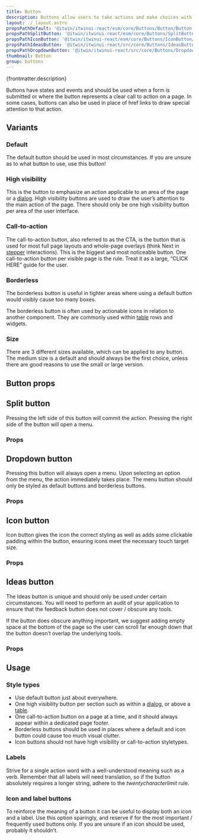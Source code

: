 ```yaml
---
title: Button
description: Buttons allow users to take actions and make choices with a single tap or click.
layout: ./_layout.astro
propsPathDefault: '@itwin/itwinui-react/esm/core/Buttons/Button/Button.d.ts'
propsPathSplitButton: '@itwin/itwinui-react/esm/core/Buttons/SplitButton/SplitButton.d.ts'
propsPathIconButton: '@itwin/itwinui-react/esm/core/Buttons/IconButton/IconButton.d.ts'
propsPathIdeasButton: '@itwin/itwinui-react/src/core/Buttons/IdeasButton/IdeasButton.tsx'
propsPathDropdownButton: '@itwin/itwinui-react/src/core/Buttons/DropdownButton/DropdownButton.tsx'
thumbnail: Button
group: buttons
---
```



<p>{frontmatter.description}</p>

<LiveExample src='Button.main.tsx'>
  <AllExamples.ButtonMainExample client:load />
</LiveExample>

Buttons have states and events and should be used when a form is submitted or where the button represents a clear call to action on a page.
In some cases, buttons can also be used in place of href links to draw special attention to that action.

## Variants

### Default

<LiveExample src='Button.default.tsx'>
  <AllExamples.ButtonDefaultExample client:load />
</LiveExample>

The default button should be used in most circumstances. If you are unsure as to what button to use, use this button!

### High visibility

<LiveExample src='Button.highvisibility.tsx'>
  <AllExamples.ButtonHighVisibilityExample client:load />
</LiveExample>

This is the button to emphasize an action applicable to an area of the page or a [dialog](dialog). High visibility buttons are used to draw the user’s attention to the main action of the page.
There should only be one high visibility button per area of the user interface.

### Call-to-action

<LiveExample src='Button.cta.tsx'>
  <AllExamples.ButtonCTAExample client:load />
</LiveExample>

The call-to-action button, also referred to as the CTA, is the button that is used for most full page layouts and whole-page overlays (think Next in [stepper](stepper) interactions). This is the biggest and most noticeable button.
One call-to-action button per visible page is the rule. Treat it as a large, “CLICK HERE” guide for the user.

### Borderless

<LiveExample src='Button.borderless.tsx'>
  <AllExamples.ButtonBorderlessExample client:load />
</LiveExample>

The borderless button is useful in tighter areas where using a default button would visibly cause too many boxes.

The borderless button is often used by actionable icons in relation to another component.
They are commonly used within [table](table) rows and widgets.

### Size

<LiveExample src='Button.size.tsx'>
  <AllExamples.ButtonSizeExample client:load />
</LiveExample>

There are 3 different sizes available, which can be applied to any button. The medium size is a default and should always be the first choice, unless there are good reasons to use the small or large version.

## Button props

<PropsTable path={frontmatter.propsPathDefault} />

## Split button

<LiveExample src='SplitButton.main.tsx'>
  <AllExamples.SplitButtonMainExample client:load />
</LiveExample>

Pressing the left side of this button will commit the action. Pressing the right side of the button will open a menu.

### Props

<PropsTable path={frontmatter.propsPathSplitButton} />

## Dropdown button

<LiveExample src='DropdownButton.main.tsx'>
  <AllExamples.DropdownButtonMainExample client:load />
</LiveExample>

Pressing this button will always open a menu. Upon selecting an option from the menu, the action immediately takes place. The menu button should only be styled as default buttons and borderless buttons.

### Props

<PropsTable path={frontmatter.propsPathDropdownButton} />

## Icon button

<LiveExample src='IconButton.main.tsx'>
  <AllExamples.IconButtonMainExample client:load />
</LiveExample>

Icon button gives the icon the correct styling as well as adds some clickable padding within the button, ensuring icons meet the necessary touch target size.

### Props

<PropsTable path={frontmatter.propsPathIconButton} />

## Ideas button

<LiveExample src='IdeasButton.main.tsx'>
  <AllExamples.IdeasButtonMainExample client:load />
</LiveExample>

The Ideas button is unique and should only be used under certain circumstances. You will need to perform an audit of your application to ensure that the feedback button does not cover / obscure any tools.

If the button does obscure anything important, we suggest adding empty space at the bottom of the page so the user can scroll far enough down that the button doesn’t overlap the underlying tools.

### Props

<PropsTable path={frontmatter.propsPathIdeasButton} />

## Usage

### Style types

- Use default button just about everywhere.
- One high visibility button per section such as within a [dialog](dialog), or above a [table](table).
- One call-to-action button on a page at a time, and it should always appear within a dedicated page footer.
- Borderless buttons should be used in places where a default and icon button could cause too much visual clutter.
- Icon buttons should not have high visibility or call-to-action styletypes.

### Labels

Strive for a single action word with a well-understood meaning such as a verb. Remember that all labels will need translation, so if the button absolutely requires a longer string, adhere to the _twentycharacterlimit_ rule.

### Icon and label buttons

To reinforce the meaning of a button it can be useful to display both an icon and a label. Use this option sparingly, and reserve if for the most important / frequently used buttons only. If you are unsure if an icon should be used, probably it shouldn’t.

